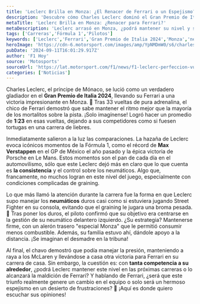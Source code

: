 ```yaml
---
title: 'Leclerc Brilla en Monza: ¿El Renacer de Ferrari o un Espejismo?'
description: 'Descubre cómo Charles Leclerc dominó el Gran Premio de Italia 2024 y qué significa este triunfo para Ferrari en un campeonato lleno de sorpresas.'
metaTitle: 'Leclerc Brilla en Monza: ¿Renacer para Ferrari?'
metaDescription: 'Leclerc arrasó en Monza, ¿podrá mantener su nivel y salvar a Ferrari? Descubre todos los detalles de esta emocionante carrera.'
tags: ['Carreras','Fórmula 1','Pilotos']
keywords: ['Leclerc','Ferrari','Gran Premio de Italia 2024','Monza','neumáticos']
heroImage: 'https://cdn-6.motorsport.com/images/amp/YpNMDmW0/s6/charles-leclerc-ferrari-sf-24.jpg'
pubDate: '2024-09-11T16:01:29.917Z'
author: 'F1 Hoy'
source: 'Motosports'
sourceUrl: 'https://lat.motorsport.com/f1/news/f1-leclerc-perfeccion-vueltas-carrera-italia-ferrari-2024/10651048/?utm_source=RSS&utm_medium=referral&utm_campaign=RSS-F1&utm_term=News&utm_content=lat'
categories: ['Noticias']
---
```

Charles Leclerc, el príncipe de Mónaco, se lució como un verdadero gladiador en el **Gran Premio de Italia 2024**, llevando su Ferrari a una victoria impresionante en Monza. 🏁 Tras 33 vueltas de pura adrenalina, el chico de Ferrari demostró que sabe mantener el ritmo mejor que la mayoría de los mortalitos sobre la pista. ¡Solo imagínense! Logró hacer un promedio de **1:23** en esas vueltas, dejando a sus competidores como si fuesen tortugas en una carrera de liebres.

Inmediatamente salieron a la luz las comparaciones. La hazaña de Leclerc evoca icónicos momentos de la Fórmula 1, como el récord de **Max Verstappen** en el GP de México el año pasado y la épica victoria de Porsche en Le Mans. Estos momentos son el pan de cada día en el automovilismo, sólo que este Leclerc dejó más en claro que lo que cuenta es **la consistencia** y el control sobre los neumáticos. Algo que, francamente, no muchos logran en este nivel del juego, especialmente con condiciones complicadas de graining. 

Lo que más llamó la atención durante la carrera fue la forma en que Leclerc supo manejar los **neumáticos** duros casi como si estuviera jugando Street Fighter en su consola, evitando que el graining le jugara una broma pesada. 👀 Tras poner los duros, el piloto confirmó que su objetivo era centrarse en la gestión de su neumático delantero izquierdo. ¿Su estrategia? Mantenerse firme, con un alerón trasero "especial Monza" que le permitió consumir menos combustible. Además, su familia estuvo ahí, dándole apoyo a la distancia. ¡Se imaginan el desmadre en la tribuna!

Al final, el chavo demostró que podía manejar la presión, manteniendo a raya a los McLaren y llevándose a casa otra victoria para Ferrari en su carrera de casa. Sin embargo, la cuestión es: con **tanta competencia a su alrededor**, ¿podrá Leclerc mantener este nivel en las próximas carreras o lo alcanzará la maldición de Ferrari? Y hablando de Ferrari, ¿será que este triunfo realmente genere un cambio en el equipo o solo será un hermoso espejismo en un desierto de frustraciones? 🤔 ¡Aquí es donde quiero escuchar sus opiniones!


